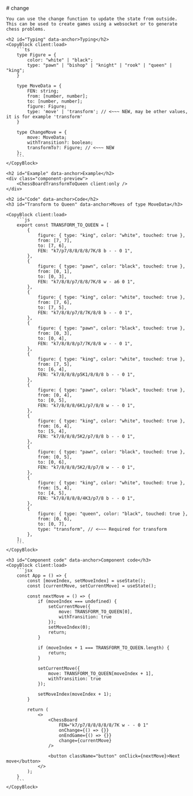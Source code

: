 ---
---

<LayoutDocs active="/properties/change">
    # change

    You can use the change function to update the state from outside. 
    This can be used to create games using a websocket or to generate chess problems.

    <h2 id="Typing" data-anchor>Typing</h2>
    <CopyBlock client:load>
        ```ts
        type Figure = {
            color: "white" | "black";
            type: "pawn" | "bishop" | "knight" | "rook" | "queen" | "king";
        }

        type MoveData = {
            FEN: string;
            from: [number, number];
            to: [number, number];
            figure: Figure;
            type: 'move' | 'transform'; // <~~~ NEW, may be other values, it is for example 'transform'
        }

        type ChangeMove = {
            move: MoveData;
            withTransition?: boolean;
            transformTo?: Figure; // <~~~ NEW
        };
        ```
    </CopyBlock>

    <h2 id="Example" data-anchor>Example</h2>
    <div class="component-preview">
        <ChessBoardTransformToQueen client:only />
    </div>

    <h2 id="Code" data-anchor>Code</h2>
    <h3 id="Transform to Queen" data-anchor>Moves of type MoveData</h3>

    <CopyBlock client:load>
        ```js
        export const TRANSFORM_TO_QUEEN = [
            {
                figure: { type: "king", color: "white", touched: true },
                from: [7, 7],
                to: [7, 6],
                FEN: "k7/p7/8/8/8/8/7K/8 b - - 0 1",
            },
            {
                figure: { type: "pawn", color: "black", touched: true },
                from: [0, 1],
                to: [0, 3],
                FEN: "k7/8/8/p7/8/8/7K/8 w - a6 0 1",
            },
            {
                figure: { type: "king", color: "white", touched: true },
                from: [7, 6],
                to: [7, 5],
                FEN: "k7/8/8/p7/8/7K/8/8 b - - 0 1",
            },
            {
                figure: { type: "pawn", color: "black", touched: true },
                from: [0, 3],
                to: [0, 4],
                FEN: "k7/8/8/8/p7/7K/8/8 w - - 0 1",
            },
            {
                figure: { type: "king", color: "white", touched: true },
                from: [7, 5],
                to: [6, 4],
                FEN: "k7/8/8/8/p5K1/8/8/8 b - - 0 1",
            },
            {
                figure: { type: "pawn", color: "black", touched: true },
                from: [0, 4],
                to: [0, 5],
                FEN: "k7/8/8/8/6K1/p7/8/8 w - - 0 1",
            },
            {
                figure: { type: "king", color: "white", touched: true },
                from: [6, 4],
                to: [5, 4],
                FEN: "k7/8/8/8/5K2/p7/8/8 b - - 0 1",
            },
            {
                figure: { type: "pawn", color: "black", touched: true },
                from: [0, 5],
                to: [0, 6],
                FEN: "k7/8/8/8/5K2/8/p7/8 w - - 0 1",
            },
            {
                figure: { type: "king", color: "white", touched: true },
                from: [5, 4],
                to: [4, 5],
                FEN: "k7/8/8/8/8/4K3/p7/8 b - - 0 1",
            },
            {
                figure: { type: "queen", color: "black", touched: true },
                from: [0, 6],
                to: [0, 7],
                type: "transform", // <~~~ Required for transform
            },
        ];
        ```
    </CopyBlock>

    <h3 id="Component code" data-anchor>Component code</h3>
    <CopyBlock client:load>
        ```jsx
        const App = () => {
            const [moveIndex, setMoveIndex] = useState();
            const [currentMove, setCurrentMove] = useState();

            const nextMove = () => {
                if (moveIndex === undefined) {
                    setCurrentMove({
                        move: TRANSFORM_TO_QUEEN[0],
                        withTransition: true
                    });
                    setMoveIndex(0);
                    return;
                }

                if (moveIndex + 1 === TRANSFORM_TO_QUEEN.length) {
                    return;
                }

                setCurrentMove({
                    move: TRANSFORM_TO_QUEEN[moveIndex + 1],
                    withTransition: true
                });

                setMoveIndex(moveIndex + 1);
            }

            return (
                <>
                    <ChessBoard 
                        FEN="k7/p7/8/8/8/8/8/7K w - - 0 1"
                        onChange={() => {}}
                        onEndGame={() => {}}
                        change={currentMove}
                    />

                    <button className="button" onClick={nextMove}>Next move</button>
                </>
            );
        }
        ```
    </CopyBlock>
</LayoutDocs>
